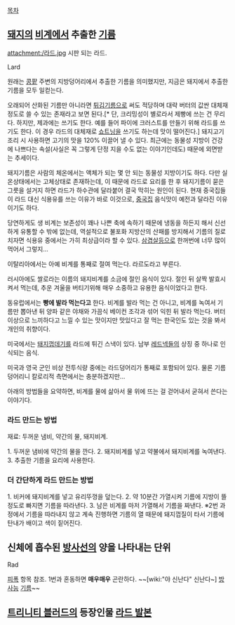 [[목차]]

== [[돼지]]의 [[비계]]에서 추출한 [[기름]] == 

attachment:/라드.jpg
시판 되는 라드.

Lard

원래는 [[콩팥]] 주변의 지방덩어리에서 추출한 기름을 의미했지만, 지금은 돼지에서 추출한 기름을 모두 일컫는다.

오래되어 산화된 기름만 아니라면 [[튀김]]기름으로 써도 적당하며 대략 버터의 값싼 대체재 정도로 쓸 수 있는 존재라고 보면 된다.[* 단, 크리밍성이 별로라서 제빵에 쓰는 건 무리다. 하지만, 제과에는 쓰기도 한다. 예를 들어 파이에 크러스트를 만들기 위해 라드를 쓰기도 한다. 이 경우 라드의 대체재로 [[쇼트닝]]을 쓰기도 하는데 맛이 떨어진다.] 돼지고기 조리 시 사용하면 고기의 맛을 120% 이끌어 낼 수 있다. 최근에는 동물성 지방이 건강에 나쁘다는 속설(사실은 꼭 그렇게 단정 지을 수도 없는 이야기인데도) 때문에 외면받는 추세이다. 

돼지기름은 사람의 체온에서는 액체가 되는 몇 안 되는 동물성 지방이기도 하다. 다만 실온상태에서는 고체상태로 존재하는데, 이 때문에 라드로 요리를 한 후 돼지기름이 묻은 그릇을 설거지 하면 라드가 하수관에 달라붙어 결국 막히는 원인이 된다. 현재 중국집들이 라드 대신 식용유를 쓰는 이유가 바로 이것으로, [[중국집]] 음식맛이 예전과 달라진 이유이기도 하다.

당연하게도 생 비계는 보존성이 꽤나 나쁜 축에 속하기 때문에 냉동을 하든지 해서 신선하게 유통할 수 밖에 없는데, 역설적으로 불포화 지방산의 산패를 방지해서 기름의 질로 치자면 식용유 중에서는 가히 최상급이라 할 수 있다. [[삼겹살]]등으로 한꺼번에 너무 많이 먹어서 그렇지...

이탈리아에서는 아예 비계를 통째로 절여 먹는다. 라르도라고 부른다.

러시아에도 쌀로라는 이름의 돼지비계를 소금에 절인 음식이 있다. 절인 뒤 살짝 발효시켜서 먹는데, 추운 겨울을 버티기위해 매우 소중하고 유용한 음식이었다고 한다.

동유럽에서는 '''빵에 발라 먹는다고''' 한다. 비계를 발라 먹는 건 아니고, 비계를 녹여서 기름만 뽑아낸 뒤 양파 같은 야채와 가끔식 베이컨 조각과 섞어 익힌 뒤 발라 먹는다. 버터 이상으로 느끼하다고 느낄 수 있는 맛이지만 맛있다고 잘 먹는 한국인도 있는 것을 봐서 개인의 취향이다.

미국에서는 [[돼지껍데기]]를 라드에 튀긴 스낵이 있다. 남부 [[레드넥]]들의 상징 중 하나로 인식되는 음식.

미국과 영국 군인 비상 전투식량 중에는 라드덩어리가 통째로 포함되어 있다. 물론 기름덩어리니 칼로리적 측면에서는 충분하겠지만...

아래의 방법들을 요약하면, 비계를 물에 삶아서 물 위에 뜨는 걸 걷어내서 굳혀서 쓴다는 이야기다.
=== 라드 만드는 방법 ===

재료: 두꺼운 냄비, 약간의 물, 돼지비계.

1. 두꺼운 냄비에 약간의 물을 깐다.
2. 돼지비계를 넣고 약불에서 돼지비계를 녹여낸다.
3. 추출한 기름을 요리에 사용한다.

=== 더 간단하게 라드 만드는 방법 ===

1. 비커에 돼지비계를 넣고 유리뚜껑을 덮는다.
2. 약 10분간 가열시켜 기름에 지방이 뜰 정도로 빠지면 기름을 따라낸다.
3. 남은 비계를 마저 가열해서 기름을 짜낸다.
※2번 과정에서 기름을 따라내지 않고 계속 진행하면 기름의 열 때문에 돼지껍질이 타서 기름에 탄내가 배이고 색이 짙어진다.


== 신체에 흡수된 [[방사선]]의 양을 나타내는 단위 == 

Rad

[[피폭]] 항목 참조.
1번과 혼동하면 '''매우매우''' 곤란하다. ~~[wiki:"야 신난다" 신난다~] [[방사능]] [[기름]]~~

== [[트리니티 블러드]]의 등장인물 [[라드 발본]] ==

